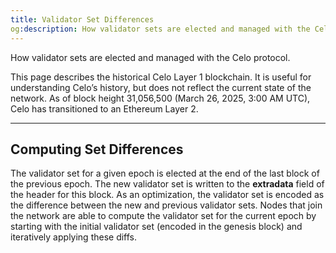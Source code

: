 ```yaml
---
title: Validator Set Differences
og:description: How validator sets are elected and managed with the Celo protocol.
---
```


How validator sets are elected and managed with the Celo protocol.

<Warning>
This page describes the historical Celo Layer 1 blockchain. It is useful for understanding Celo’s history, but does not reflect the current state of the network. As of block height 31,056,500 (March 26, 2025, 3:00 AM UTC), Celo has transitioned to an Ethereum Layer 2.
</Warning>

---

## Computing Set Differences

The validator set for a given epoch is elected at the end of the last block of the previous epoch. The new validator set is written to the **extradata** field of the header for this block. As an optimization, the validator set is encoded as the difference between the new and previous validator sets. Nodes that join the network are able to compute the validator set for the current epoch by starting with the initial validator set \(encoded in the genesis block\) and iteratively applying these diffs.